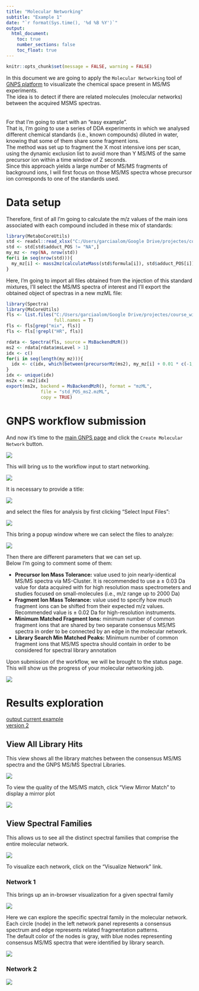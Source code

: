 ```yaml
---
title: "Molecular Networking"
subtitle: "Example 1"
date: "`r format(Sys.time(), '%d %B %Y')`"
output: 
  html_document:
    toc: true
    number_sections: false
    toc_float: true
---
```


```r
knitr::opts_chunk$set(message = FALSE, warning = FALSE)
```

In this document we are going to apply the `Molecular Networking` tool of [GNPS platform](https://gnps.ucsd.edu/) to visualizate the chemical space present in MS/MS experiments.   
The idea is to detect if there are related molecules (molecular networks) between the acquired MSMS spectras.  
<br>  
For that I'm going to start with an "easy example".   
That is, I'm going to use a series of DDA experiments in which we analysed different chemical standards (i.e., known compounds) diluted in water, knowing that some of them share some fragment ions.  
The method was set up to fragment the X most intensive ions per scan, using the dynamic exclusion list to avoid more than Y MS/MS of the same precursor ion within a time window of Z seconds.  
Since this approach yields a large number of MS/MS fragments of background ions, I will first focus on those MS/MS spectra whose precursor ion corresponds to one of the standards used.  

# Data setup

Therefore, first of all I'm going to calculate the m/z values of the main ions associated with each compound included in these mix of standards:  

```r
library(MetaboCoreUtils)
std <- readxl::read_xlsx("C:/Users/garciaalom/Google Drive/projectes/course_wine/data/Std mix.xlsx")
std <- std[std$adduct_POS != "NA",]
my_mz <- rep(NA, nrow(std))
for(i in seq(nrow(std))){
  my_mz[i] <- mass2mz(calculateMass(std$formula[i]), std$adduct_POS[i])
}
```

Here, I'm going to import all files obtained from the injection of this standard mixtures,  I'll select the MS/MS spectra of interest and I'll export the obtained object of spectras in a new mzML file:

```r
library(Spectra)
library(MsCoreUtils)
fls <- list.files("C:/Users/garciaalom/Google Drive/projectes/course_wine/data/POS_std/mzML/", 
                  full.names = T)
fls <- fls[grep("mix", fls)]
fls <- fls[!grepl("HR", fls)]

rdata <- Spectra(fls, source = MsBackendMzR())
ms2 <- rdata[rdata$msLevel > 1]
idx <- c()
for(i in seq(length(my_mz))){
  idx <- c(idx, which(between(precursorMz(ms2), my_mz[i] + 0.01 * c(-1, 1))))
}
idx <- unique(idx)
ms2x <- ms2[idx]
export(ms2x, backend = MsBackendMzR(), format = "mzML", 
             file = "std_POS_ms2.mzML", 
             copy = TRUE)
```


# GNPS workflow submission

And now it's time to the [main GNPS page](https://gnps.ucsd.edu/) and click the `Create Molecular Network` button.

![](https://ccms-ucsd.github.io/GNPSDocumentation/img/networking/network_selection.png)

This will bring us to the workflow input to start networking.

![](https://ccms-ucsd.github.io/GNPSDocumentation/img/networking/networking_input_form.png)  

It is necessary to provide a title:

![](https://ccms-ucsd.github.io/GNPSDocumentation/img/quickstart/networking_title.gif)

and select the files for analysis by first clicking "Select Input Files":

![](https://ccms-ucsd.github.io/GNPSDocumentation/img/networking/file_selection.png)

This bring a popup window where we can select the files to analyze:

![](https://ccms-ucsd.github.io/GNPSDocumentation/img/networking/file_selection.gif)

Then there are different parameters that we can set up.   
Below I'm going to comment some of them:  
  
  - **Precursor Ion Mass Tolerance:** value used to join nearly-identical MS/MS spectra via MS-Cluster. It is recommended to use a ± 0.03 Da value for data acquired with for high resolution mass spectrometers and studies focused on small-molecules (i.e., m/z range up to 2000 Da)  
  - **Fragment Ion Mass Tolerance:** value used to specify how much fragment ions can be shifted from their expected m/z values. Recommended value is ± 0.02 Da for high-resolution instruments.  
  - **Minimum Matched Fragment Ions:** minimum number of common fragment ions that are shared by two separate consensus MS/MS spectra in order to be connected by an edge in the molecular network.  
  - **Library Search Min Matched Peaks:** Minimum number of common fragment ions that MS/MS spectra should contain in order to be considered for spectral library annotation  


Upon submission of the workflow, we will be brought to the status page. This will show us the progress of your molecular networking job.

![](https://ccms-ucsd.github.io/GNPSDocumentation/img/networking/status.png)


# Results exploration

[output current example](https://gnps.ucsd.edu/ProteoSAFe/status.jsp?task=ef03cfa3120e461daad1076691940530)  
[version 2](http://gnps.ucsd.edu/ProteoSAFe/status.jsp?task=63493ffc2be4422fa1dfef310e718310)

## View All Library Hits

This view shows all the library matches between the consensus MS/MS spectra and the GNPS MS/MS Spectral Libraries.

![](images/mn_ex1_hits.png)

To view the quality of the MS/MS match, click "View Mirror Match" to display a mirror plot

![](images/mn_ex1_mirror.png)

## View Spectral Families

This allows us to see all the distinct spectral families that comprise the entire molecular network. 

![](images/mn_ex1_families.png)

To visualize each network, click on the "Visualize Network" link.  

### Network 1

This brings up an in-browser visualization for a given spectral family

![](images/mn_ex1_f1.png)

Here we can explore the specific spectral family in the molecular network.   
Each circle (node) in the left network panel represents a consensus spectrum and edge represents related fragmentation patterns.   
The default color of the nodes is gray, with blue nodes representing consensus MS/MS spectra that were identified by library search.

![](images/mn_ex1_f1_2.png)

### Network 2

![](images/mn_ex1_f2.png)
